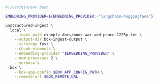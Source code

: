 ```bash CLI
#!/usr/bin/env bash

EMBEDDING_PROVIDER=${EMBEDDING_PROVIDER:-"langchain-huggingface"}

unstructured-ingest \
  local \
    --input-path example-docs/book-war-and-peace-1225p.txt \
    --output-dir box-ingest-output \
    --strategy fast \
    --chunk-elements \
    --embedding-provider "$EMBEDDING_PROVIDER" \
    --num-processes 2 \
    --verbose \
  box \
    --box-app-config $BOX_APP_CONFIG_PATH \
    --remote-url $BOX_REMOTE_URL
```
